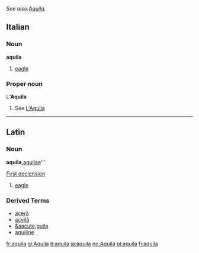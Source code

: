 ''See also:[[Aquila]].''
==Italian==
===Noun===
'''aquila''' {{f}}

# [[eagle]]

===Proper noun===
L''''Aquila'''

# See [[L'Aquila]]

----

==Latin==
===Noun===
'''aquila, '''[[aquilae]]''' {{f}}

[[Wiktionary Appendix:Latin first declension|First declension]]

# [[eagle]]

===Derived Terms===
*[[aceră]]
*[[acvilă]]
*[[&aacute;guila]] {{f}}
*[[aquiline]]
[[fr:aquila]]
[[gl:Aquila]]
[[it:aquila]]
[[ja:aquila]]
[[no:Aquila]]
[[pl:aquila]]
[[fi:aquila]]